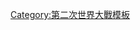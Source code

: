 {{Campaign
|name=Campaignbox Nazi occupation of Norway
|title=[[納粹德國佔領挪威|納粹佔領挪威]]
|battles=[[威瑟演習作戰]] &ndash; [[挪威戰區]] &ndash; [[前術行動]] &ndash; [[破壞挪威德軍重水廠]] &ndash; [[Telavåg]]
}}<noinclude>
[[Category:第二次世界大戰模板]]
</noinclude>